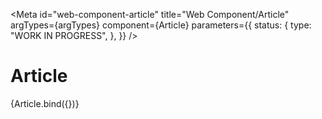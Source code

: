 <!-- @license CC0-1.0 -->


<Meta
  id="web-component-article"
  title="Web Component/Article"
  argTypes={argTypes}
  component={Article}
  parameters={{
    status: {
      type: "WORK IN PROGRESS",
    },
  }}
/>

# Article

<Canvas>
  <Story name="Default" args={defaultArgs}>
    {Article.bind({})}
  </Story>
</Canvas>

<ArgsTable story="Default" />
